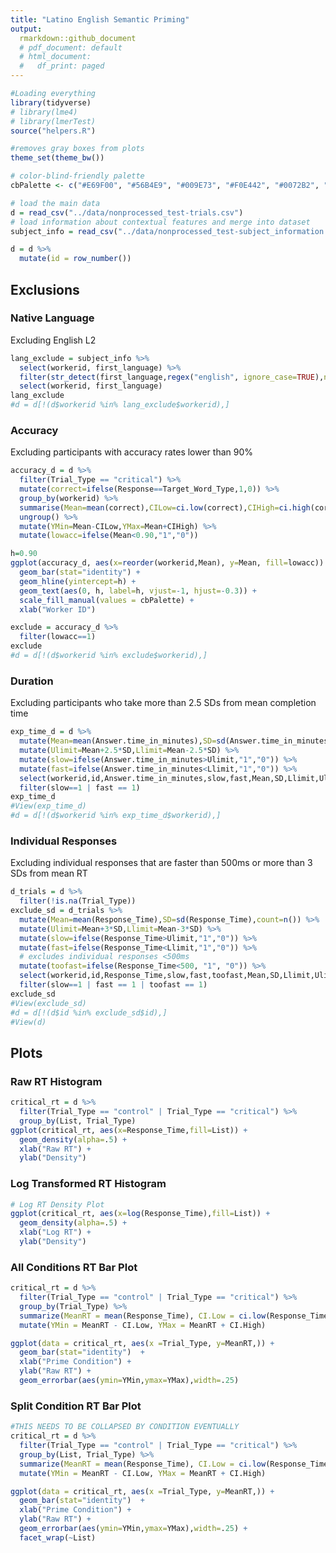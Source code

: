 ```yaml
---
title: "Latino English Semantic Priming"
output:
  rmarkdown::github_document
  # pdf_document: default
  # html_document:
  #   df_print: paged
---
```


```r
#Loading everything
library(tidyverse)
# library(lme4)
# library(lmerTest)
source("helpers.R")

#removes gray boxes from plots
theme_set(theme_bw())

# color-blind-friendly palette
cbPalette <- c("#E69F00", "#56B4E9", "#009E73", "#F0E442", "#0072B2", "#D55E00", "#CC79A7") 

# load the main data
d = read_csv("../data/nonprocessed_test-trials.csv") 
# load information about contextual features and merge into dataset
subject_info = read_csv("../data/nonprocessed_test-subject_information.csv")

d = d %>%
  mutate(id = row_number())
```

## Exclusions
### Native Language  
Excluding English L2
```r
lang_exclude = subject_info %>% 
  select(workerid, first_language) %>% 
  filter(str_detect(first_language,regex("english", ignore_case=TRUE),negate=TRUE)) %>%
  select(workerid, first_language) 
lang_exclude
#d = d[!(d$workerid %in% lang_exclude$workerid),]
```

### Accuracy 
Excluding participants with accuracy rates lower than 90%
```r
accuracy_d = d %>%
  filter(Trial_Type == "critical") %>%
  mutate(correct=ifelse(Response==Target_Word_Type,1,0)) %>% 
  group_by(workerid) %>%
  summarise(Mean=mean(correct),CILow=ci.low(correct),CIHigh=ci.high(correct)) %>%
  ungroup() %>%
  mutate(YMin=Mean-CILow,YMax=Mean+CIHigh) %>%
  mutate(lowacc=ifelse(Mean<0.90,"1","0"))

h=0.90
ggplot(accuracy_d, aes(x=reorder(workerid,Mean), y=Mean, fill=lowacc)) +
  geom_bar(stat="identity") +
  geom_hline(yintercept=h) +
  geom_text(aes(0, h, label=h, vjust=-1, hjust=-0.3)) +
  scale_fill_manual(values = cbPalette) +
  xlab("Worker ID")

exclude = accuracy_d %>%
  filter(lowacc==1)
exclude
#d = d[!(d$workerid %in% exclude$workerid),]
```

### Duration
Excluding participants who take more than 2.5 SDs from mean completion time
```r
exp_time_d = d %>%
  mutate(Mean=mean(Answer.time_in_minutes),SD=sd(Answer.time_in_minutes)) %>%
  mutate(Ulimit=Mean+2.5*SD,Llimit=Mean-2.5*SD) %>%
  mutate(slow=ifelse(Answer.time_in_minutes>Ulimit,"1","0")) %>%
  mutate(fast=ifelse(Answer.time_in_minutes<Llimit,"1","0")) %>%
  select(workerid,id,Answer.time_in_minutes,slow,fast,Mean,SD,Llimit,Ulimit) %>%
  filter(slow==1 | fast == 1)
exp_time_d
#View(exp_time_d)
#d = d[!(d$workerid %in% exp_time_d$workerid),]
```

### Individual Responses
Excluding individual responses that are faster than 500ms or more than 3 SDs from mean RT

```r
d_trials = d %>%
  filter(!is.na(Trial_Type))
exclude_sd = d_trials %>%
  mutate(Mean=mean(Response_Time),SD=sd(Response_Time),count=n()) %>%
  mutate(Ulimit=Mean+3*SD,Llimit=Mean-3*SD) %>%
  mutate(slow=ifelse(Response_Time>Ulimit,"1","0")) %>%
  mutate(fast=ifelse(Response_Time<Llimit,"1","0")) %>%
  # excludes individual responses <500ms
  mutate(toofast=ifelse(Response_Time<500, "1", "0")) %>%
  select(workerid,id,Response_Time,slow,fast,toofast,Mean,SD,Llimit,Ulimit) %>%
  filter(slow==1 | fast == 1 | toofast == 1)
exclude_sd
#View(exclude_sd)
#d = d[!(d$id %in% exclude_sd$id),]
#View(d)
```

## Plots
### Raw RT Histogram
```r
critical_rt = d %>%
  filter(Trial_Type == "control" | Trial_Type == "critical") %>%
  group_by(List, Trial_Type)
ggplot(critical_rt, aes(x=Response_Time,fill=List)) +
  geom_density(alpha=.5) +
  xlab("Raw RT") +
  ylab("Density")
```

### Log Transformed RT Histogram
```r
# Log RT Density Plot
ggplot(critical_rt, aes(x=log(Response_Time),fill=List)) +
  geom_density(alpha=.5) +
  xlab("Log RT") +
  ylab("Density")
```

### All Conditions RT Bar Plot
```r
critical_rt = d %>%
  filter(Trial_Type == "control" | Trial_Type == "critical") %>%
  group_by(Trial_Type) %>%
  summarize(MeanRT = mean(Response_Time), CI.Low = ci.low(Response_Time), CI.High = ci.high(Response_Time)) %>%
  mutate(YMin = MeanRT - CI.Low, YMax = MeanRT + CI.High)

ggplot(data = critical_rt, aes(x =Trial_Type, y=MeanRT,)) +
  geom_bar(stat="identity")  +
  xlab("Prime Condition") +
  ylab("Raw RT") +
  geom_errorbar(aes(ymin=YMin,ymax=YMax),width=.25) 
```

### Split Condition RT Bar Plot
```r
#THIS NEEDS TO BE COLLAPSED BY CONDITION EVENTUALLY
critical_rt = d %>%
  filter(Trial_Type == "control" | Trial_Type == "critical") %>%
  group_by(List, Trial_Type) %>%
  summarize(MeanRT = mean(Response_Time), CI.Low = ci.low(Response_Time), CI.High = ci.high(Response_Time)) %>%
  mutate(YMin = MeanRT - CI.Low, YMax = MeanRT + CI.High)

ggplot(data = critical_rt, aes(x =Trial_Type, y=MeanRT,)) +
  geom_bar(stat="identity")  +
  xlab("Prime Condition") +
  ylab("Raw RT") +
  geom_errorbar(aes(ymin=YMin,ymax=YMax),width=.25) +
  facet_wrap(~List)
```